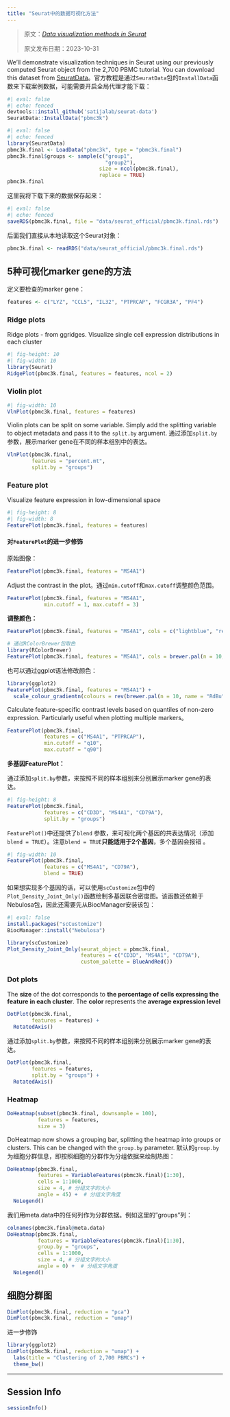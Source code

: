 ```yaml
---
title: "Seurat中的数据可视化方法"
---
```


> 原文：[*Data visualization methods in Seurat*](https://satijalab.org/seurat/articles/visualization_vignette)
>
> 原文发布日期：2023-10-31

We'll demonstrate visualization techniques in Seurat using our previously computed Seurat object from the 2,700 PBMC tutorial. You can download this dataset from [SeuratData](https://github.com/satijalab/seurat-data)。官方教程是通过`SeuratData`包的`InstallData`函数来下载案例数据，可能需要开启全局代理才能下载：

```r
#| eval: false
#| echo: fenced
devtools::install_github('satijalab/seurat-data')
SeuratData::InstallData("pbmc3k")
```

```r
#| eval: false
#| echo: fenced
library(SeuratData)
pbmc3k.final <- LoadData("pbmc3k", type = "pbmc3k.final")
pbmc3k.final$groups <- sample(c("group1", 
                                "group2"), 
                              size = ncol(pbmc3k.final), 
                              replace = TRUE)
pbmc3k.final
```

这里我将下载下来的数据保存起来：

```r
#| eval: false
#| echo: fenced
saveRDS(pbmc3k.final, file = "data/seurat_official/pbmc3k.final.rds")
```

后面我们直接从本地读取这个Seurat对象：

```r
pbmc3k.final <- readRDS("data/seurat_official/pbmc3k.final.rds")
```

## 5种可视化marker gene的方法

定义要检查的marker gene：

```r
features <- c("LYZ", "CCL5", "IL32", "PTPRCAP", "FCGR3A", "PF4")
```

### Ridge plots

Ridge plots - from ggridges. Visualize single cell expression distributions in each cluster

```r
#| fig-height: 10
#| fig-width: 10
library(Seurat)
RidgePlot(pbmc3k.final, features = features, ncol = 2)
```

### Violin plot

```r
#| fig-width: 10
VlnPlot(pbmc3k.final, features = features)
```

Violin plots can be split on some variable. Simply add the splitting variable to object metadata and pass it to the `split.by` argument. 通过添加`split.by`参数，展示marker gene在不同的样本组别中的表达。

```r
VlnPlot(pbmc3k.final, 
        features = "percent.mt", 
        split.by = "groups")
```

### Feature plot

Visualize feature expression in low-dimensional space

```r
#| fig-height: 8
#| fig-width: 8
FeaturePlot(pbmc3k.final, features = features)
```

#### 对`FeaturePlot`的进一步修饰 {#sec-Further_modifications_to_featureplot}

原始图像：

```r
FeaturePlot(pbmc3k.final, features = "MS4A1")
```

Adjust the contrast in the plot。通过`min.cutoff`和`max.cutoff`调整颜色范围。

```r
FeaturePlot(pbmc3k.final, features = "MS4A1", 
            min.cutoff = 1, max.cutoff = 3)
```

**调整颜色：**

```r
FeaturePlot(pbmc3k.final, features = "MS4A1", cols = c("lightblue", "red"))

# 通过RColorBrewer包取色
library(RColorBrewer)
FeaturePlot(pbmc3k.final, features = "MS4A1", cols = brewer.pal(n = 10, name = "RdBu"))
```

也可以通过ggplot语法修改颜色：

```r
library(ggplot2)
FeaturePlot(pbmc3k.final, features = "MS4A1") +
  scale_colour_gradientn(colours = rev(brewer.pal(n = 10, name = "RdBu")))
```

Calculate feature-specific contrast levels based on quantiles of non-zero expression. Particularly useful when plotting multiple markers。

```r
FeaturePlot(pbmc3k.final, 
            features = c("MS4A1", "PTPRCAP"), 
            min.cutoff = "q10", 
            max.cutoff = "q90")
```

**多基因FeaturePlot：**

通过添加`split.by`参数，来按照不同的样本组别来分别展示marker gene的表达。

```r
#| fig-height: 8
FeaturePlot(pbmc3k.final, 
            features = c("CD3D", "MS4A1", "CD79A"), 
            split.by = "groups")
```

`FeaturePlot()`中还提供了`blend` 参数，来可视化两个基因的共表达情况（添加`blend = TRUE`）。注意`blend = TRUE`**只能适用于2个基因**，多个基因会报错 。

```r
#| fig-width: 10
FeaturePlot(pbmc3k.final, 
            features = c("MS4A1", "CD79A"), 
            blend = TRUE)
```

如果想实现多个基因的话，可以使用`scCustomize`包中的`Plot_Density_Joint_Only()`函数绘制多基因联合密度图。该函数还依赖于Nebulosa包，因此还需要先从BiocManager安装该包：

```r
#| eval: false
install.packages("scCustomize")
BiocManager::install("Nebulosa")
```

```r
library(scCustomize)
Plot_Density_Joint_Only(seurat_object = pbmc3k.final, 
                        features = c("CD3D", "MS4A1", "CD79A"),
                        custom_palette = BlueAndRed())
```

### Dot plots

The **size** of the dot corresponds to **the percentage of cells expressing the feature in each cluster**. The **color** represents the **average expression level**

```r
DotPlot(pbmc3k.final, 
        features = features) + 
  RotatedAxis()
```

通过添加`split.by`参数，来按照不同的样本组别来分别展示marker gene的表达。

```r
DotPlot(pbmc3k.final, 
        features = features, 
        split.by = "groups") + 
  RotatedAxis()
```

### Heatmap

```r
DoHeatmap(subset(pbmc3k.final, downsample = 100), 
          features = features, 
          size = 3)
```

DoHeatmap now shows a grouping bar, splitting the heatmap into groups or clusters. This can be changed with the `group.by` parameter. 默认的`group.by`为细胞分群信息，即按照细胞的分群作为分组依据来绘制热图：

```r
DoHeatmap(pbmc3k.final, 
          features = VariableFeatures(pbmc3k.final)[1:30], 
          cells = 1:1000, 
          size = 4, # 分组文字的大小
          angle = 45) +  # 分组文字角度
  NoLegend()
```

我们用meta.data中的任何列作为分群依据。例如这里的"groups"列：

```r
colnames(pbmc3k.final@meta.data)
DoHeatmap(pbmc3k.final, 
          features = VariableFeatures(pbmc3k.final)[1:30], 
          group.by = "groups",
          cells = 1:1000, 
          size = 4, # 分组文字的大小
          angle = 0) +  # 分组文字角度
  NoLegend()
```

## 细胞分群图

```r
DimPlot(pbmc3k.final, reduction = "pca")
DimPlot(pbmc3k.final, reduction = "umap")
```

进一步修饰

```r
library(ggplot2)
DimPlot(pbmc3k.final, reduction = "umap") + 
  labs(title = "Clustering of 2,700 PBMCs") +
  theme_bw()
```

------------------------------------------------------------------------

::: {.callout-note collapse="true" icon="false"}
## Session Info

```r
sessionInfo()
```
:::
